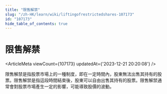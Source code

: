 ```yaml
---
title: "限售解禁"
slug: "/zh-HK/learn/wiki/liftingofrestrictedshares-107173"
id: "107173"
hide_table_of_contents: true
---
```



<Breadcrumbs current="限售解禁" />

# 限售解禁

<ArticleMeta viewCount={107173} updatedAt={'2023-12-21 20:20:08'} />
<div className='border-solid border-b border-t-0 my-4 border-[var(--ifm-color-gray-300)]' />

限售解禁是指股票市場上的一種制度，即在一定時間內，股東無法出售其持有的股票。限售解禁是指這段時間結束後，股東可以自由出售其持有的股票。限售解禁通常會對股票市場產生一定的影響，可能導致股價的波動。
